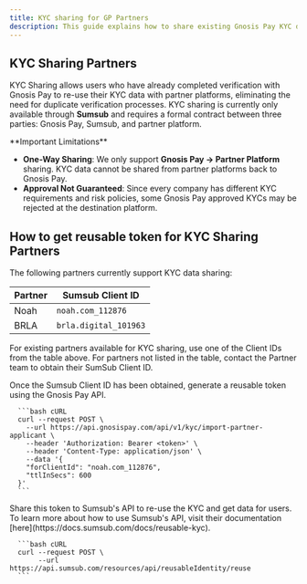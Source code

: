 ```yaml
---
title: KYC sharing for GP Partners
description: This guide explains how to share existing Gnosis Pay KYC data with GP Partners using Sumsub's reusable token system.
---
```

## KYC Sharing Partners

KYC Sharing allows users who have already completed verification with Gnosis Pay to re-use their KYC data with partner platforms, eliminating the need for duplicate verification processes. KYC sharing is currently only available through **Sumsub** and requires a formal contract between three parties: Gnosis Pay, Sumsub, and partner platform.

<Warning>
**Important Limitations**

- **One-Way Sharing**: We only support **Gnosis Pay → Partner Platform** sharing. KYC data cannot be shared from partner platforms back to Gnosis Pay.
- **Approval Not Guaranteed**: Since every company has different KYC requirements and risk policies, some Gnosis Pay approved KYCs may be rejected at the destination platform.
</Warning>

## How to get reusable token for KYC Sharing Partners

The following partners currently support KYC data sharing:

| Partner | Sumsub Client ID |
|---------|------------------|
| Noah | `noah.com_112876` |
| BRLA | `brla.digital_101963` |

<Steps titleSize="h3">
    <Step title="Get Partner's Sumsub Client ID">
        For existing partners available for KYC sharing, use one of the Client IDs from the table above. For partners not listed in the table, contact the Partner team to obtain their SumSub Client ID.
    </Step>

<Step title="Share KYC Data">
    <p>
      Once the Sumsub Client ID has been obtained, generate a reusable token using the Gnosis Pay API.
    </p>

      ```bash cURL
      curl --request POST \
        --url https://api.gnosispay.com/api/v1/kyc/import-partner-applicant \
        --header 'Authorization: Bearer <token>' \
        --header 'Content-Type: application/json' \
        --data '{
        "forClientId": "noah.com_112876",
        "ttlInSecs": 600
      }'
      ```
</Step>

<Step title="Get applicant data from Sumsub">
    <p>
    Share this token to Sumsub's API to re-use the KYC and get data for users. To learn more about how to use Sumsub's API, visit their documentation [here](https://docs.sumsub.com/docs/reusable-kyc).
    </p>

      ```bash cURL
      curl --request POST \
           --url https://api.sumsub.com/resources/api/reusableIdentity/reuse
      ```
</Step>
</Steps>
